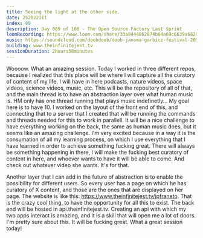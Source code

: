 ```yaml
---
title: Seeing the light at the other side.
date: 252022III
index: 89
description: Day 089 of 108 - The Open Source Factory Last Sprint
loomRecording: https://www.loom.com/share/33a8444862874b64a69c6639a682936b
music: https://soundcloud.com/doobdoob/doob-janoma-garbicz-festival-2018-buk-corner
building: www.theinfinitejest.tv
sessionDuration: 2hours58minutes
---
```


Woooow. What an amazing session. Today I worked in three different repos, because I realized that this place will be where I will capture all the curatory of content of my life. I will have in here podcasts, nature videos, space videos, science videos, music, etc. This will be the repository of all of that, and the main thread is to have an abstraction layer over what human music is. HM only has one thread running that plays music indefinetly... My goal here is to have 10. I worked on the layout of the front end of this, and connecting that to a server that I created that will be running the commands and threads needed for this to work in parallell. It will be a nice challenge to have everything working on the back, the same as human music does, but it seems like an amazing challenge. I'm very excited because in a way it is the consumation of all my learning process, on which I use everything that I have learned in order to achieve something fucking great. There will always be something happening in there, I will make the fucking best curatory of content in here, and whoever wants to have it will be able to come. And check out whatever video she wants. It's for that.

Another layer that I can add in the future of abstraction is to enable the possibility for different users. So every user has a page on which he has curatory of X content, and those are the ones that are displayed on her page. The website is like this: https://www.theinfinitejest.tv/jpfraneto. That is the crazy cool thing, to have the opportunity for all this to exist. The back end will be hosted in api.theinfinitejest.tv. Creating an api with which my two apps interact is amazing, and it is a skill that will open me a lot of doors. I'm pretty sure about this. It will be fucking great. What a great session today!
